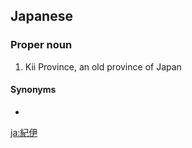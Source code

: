 ==Japanese==
{{wikipedia|lang=ja}}
{{ja-kanjitab|き|い|yomi=o}}

===Proper noun===
{{ja-pos|きい|proper}}

# Kii Province, an old province of Japan

====Synonyms====
* {{ja-r|紀州|きしゅう}}

[[ja:紀伊]]